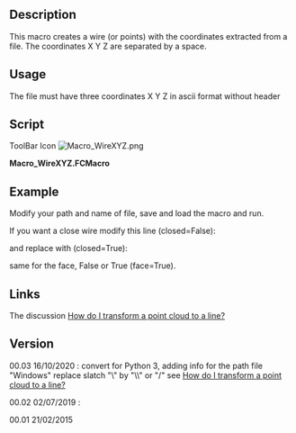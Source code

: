 <languages/>
<translate>
<!--T:1-->
{{Macro
|Name=WireXYZ
|Icon=Macro_WireXYZ.png
|Description=This macro creates a wire (or points) with the coordinates extracted from a file. The coordinates X Y Z are separated by a space.<br/>{{ColoredText|(Command line, paste this complete macro in the Python console)}}.
|Author=Mario52
|Version=0.3
|Date=2020-10-16
|FCVersion=All
|SeeAlso=[[Macro_Dxf_To_Shape|Macro_Dxf_To_Shape]] [[Image:Macro_Dxf_To_Shape.png|24px]]
|Download=[https://www.freecadweb.org/wiki/images/0/0a/Macro_WireXYZ.png ToolBar Icon]
}}

==Description== <!--T:2-->

<!--T:3-->
This macro creates a wire (or points) with the coordinates extracted from a file. The coordinates X Y Z are separated by a space. 

==Usage== <!--T:4-->

<!--T:5-->
The file must have three coordinates X Y Z in ascii format without header

==Script== <!--T:11-->
</translate>

ToolBar Icon [[Image:Macro_WireXYZ.png]]

'''Macro_WireXYZ.FCMacro'''

{{MacroCode|code=
# -*- coding: utf-8 -*-
from __future__ import unicode_literals
# created a wire with coordinate x y z separated (in the file without coma)
__title__= "Macro_WireXYZ"
__author__= "Mario52"
__date__= "2020/10/16"
__version__= "00.03"
##
#EX:
#0 0 0
#10 10 10
#15 20 25
#. . . .

from FreeCAD import Base
import Draft, Part

## path for Windows    : C:\yourPath\cloud.asc (create one error in Python (cause, the "\" is a command syntax in Python)
## replace "\" by "/"  result : C:/yourPath/cloud.asc 
## or replace the "\" by "\\" result : C:\\yourPath\\cloud.asc 

fichier = "C:\\yourPath\\cloud.asc"                          # path and name of file.txt

file = open(fichier, "r")                                  # open the file read
wire = []
X=Y=Z = 0.0

for ligne in file:
    coordinates = ligne.split()
    try:                                                        # for format PCD ignore the header
        X,Y,Z = coordinates                                     # separate the coordinates
#        Draft.makePoint(float(X),float(Y),float(Z))            # create points (uncomment for use)
        print(X," ",Y," ",Z)
        wire.append(FreeCAD.Vector(float(X),float(Y),float(Z))) # append the coordinates
    except Exception:
        None
file.close()
Draft.makeWire(wire,closed=False,face=False,support=None)   # create the wire open
#Draft.makeWire(wire,closed=True,face=False,support=None)   # create the wire closed (uncomment for use)

#Draft.makeBSpline(wire,closed=False,face=False,support=None)# create the BSpline open (uncomment for use)
#Draft.makeBSpline(wire,closed=True,face=False,support=None)# create the BSpline open (uncomment for use)

App.ActiveDocument.recompute()

}}

<translate>

==Example== <!--T:13-->
</translate>

{{Code|code=
0 240.42686 0

20 243.83054 0

40 247.33677 0

60 250.94702 0

80 254.66283 0

100 258.48575 0

...
}}
<translate>
<!--T:14-->
Modify your path and name of file, save and load the macro and run.
</translate>

{{Code|code=
fichier = "C:\yourPath\cloud.asc"                          # path and name of file.txt

## path for Windows    : C:\yourPath\cloud.asc (create one error in Python (cause, the "\" is a command syntax in Python)
## replace "\" by "/"  result : C:/yourPath/cloud.asc 
## or replace the "\" by "\\" result : C:\\yourPath\\cloud.asc 

}}

<translate>
<!--T:15-->
If you want a close wire modify this line (closed=False):
</translate>

{{Code|code=
Draft.makeWire(wire,closed=False,face=False,support=None)   # create the wire open
}}

<translate>

<!--T:16-->
and replace with (closed=True):
</translate>

{{Code|code=
Draft.makeWire(wire,closed=True,face=False,support=None)   # create the wire closed
}}

<translate>
<!--T:17-->
same for the face, False or True (face=True).


==Links== <!--T:18-->
The discussion [https://forum.freecad.org/viewtopic.php?f=3&t=7828 How do I transform a point cloud to a line?]

==Version== <!--T:19-->

<!--T:22-->
00.03 16/10/2020 : convert for Python 3, adding info for the path file "Windows" replace slatch  "\" by "\\" or "/" see [https://forum.freecad.org/viewtopic.php?f=3&t=7828 How do I transform a point cloud to a line?]

<!--T:20-->
00.02 02/07/2019 : 

<!--T:21-->
00.01 21/02/2015


</translate>